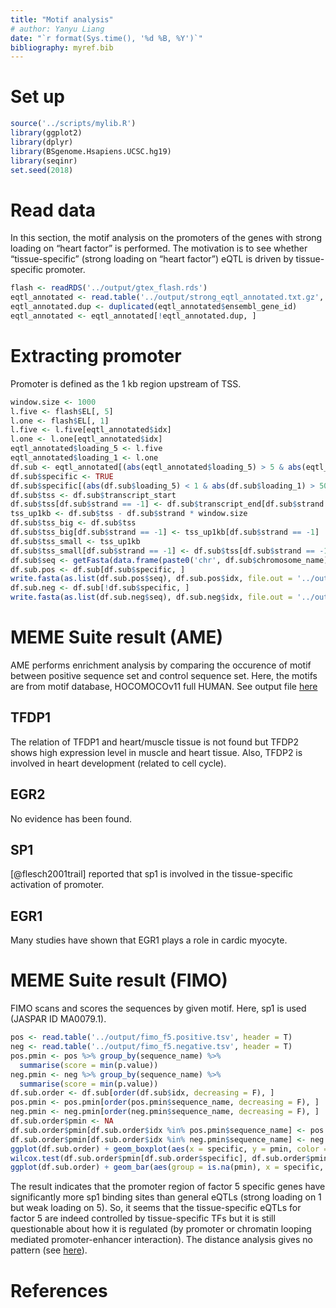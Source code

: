 ```yaml
---
title: "Motif analysis"
# author: Yanyu Liang
date: "`r format(Sys.time(), '%d %B, %Y')`"
bibliography: myref.bib
---
```


# Set up

```r
source('../scripts/mylib.R')
library(ggplot2)
library(dplyr)
library(BSgenome.Hsapiens.UCSC.hg19)
library(seqinr)
set.seed(2018)
```

# Read data

In this section, the motif analysis on the promoters of the genes with strong loading on "heart factor" is performed. The motivation is to see whether "tissue-specific" (strong loading on "heart factor") eQTL is driven by tissue-specific promoter. 

```r
flash <- readRDS('../output/gtex_flash.rds')
eqtl_annotated <- read.table('../output/strong_eqtl_annotated.txt.gz', header = T)
eqtl_annotated.dup <- duplicated(eqtl_annotated$ensembl_gene_id)
eqtl_annotated <- eqtl_annotated[!eqtl_annotated.dup, ]
```

# Extracting promoter

Promoter is defined as the 1 kb region upstream of TSS.

```r
window.size <- 1000
l.five <- flash$EL[, 5]
l.one <- flash$EL[, 1]
l.five <- l.five[eqtl_annotated$idx]
l.one <- l.one[eqtl_annotated$idx]
eqtl_annotated$loading_5 <- l.five
eqtl_annotated$loading_1 <- l.one
df.sub <- eqtl_annotated[(abs(eqtl_annotated$loading_5) > 5 & abs(eqtl_annotated$loading_1) < 1) | (abs(eqtl_annotated$loading_5) < 1 & abs(eqtl_annotated$loading_1) > 50), ]
df.sub$specific <- TRUE
df.sub$specific[(abs(df.sub$loading_5) < 1 & abs(df.sub$loading_1) > 50)] <- FALSE
df.sub$tss <- df.sub$transcript_start
df.sub$tss[df.sub$strand == -1] <- df.sub$transcript_end[df.sub$strand == -1]
tss_up1kb <- df.sub$tss - df.sub$strand * window.size
df.sub$tss_big <- df.sub$tss
df.sub$tss_big[df.sub$strand == -1] <- tss_up1kb[df.sub$strand == -1]
df.sub$tss_small <- tss_up1kb
df.sub$tss_small[df.sub$strand == -1] <- df.sub$tss[df.sub$strand == -1]
df.sub$seq <- getFasta(data.frame(paste0('chr', df.sub$chromosome_name), df.sub$tss_small, df.sub$tss_big), BSgenome.Hsapiens.UCSC.hg19)
df.sub.pos <- df.sub[df.sub$specific, ]
write.fasta(as.list(df.sub.pos$seq), df.sub.pos$idx, file.out = '../output/motif_analysis_factor_five.positive.fa')
df.sub.neg <- df.sub[!df.sub$specific, ]
write.fasta(as.list(df.sub.neg$seq), df.sub.neg$idx, file.out = '../output/motif_analysis_factor_five.negative.fa')
```

# MEME Suite result (AME)

AME performs enrichment analysis by comparing the occurence of motif between positive sequence set and control sequence set. Here, the motifs are from motif database, HOCOMOCOv11 full HUMAN. See output file [here](https://htmlpreview.github.io/?https://github.com/liangyy/explore-eqtl/blob/master/output/AME_f5.htm)

## TFDP1

The relation of TFDP1 and heart/muscle tissue is not found but TFDP2 shows high expression level in muscle and heart tissue. Also, TFDP2 is involved in heart development (related to cell cycle).  

## EGR2

No evidence has been found.

## SP1 

[@flesch2001trail] reported that sp1 is involved in the tissue-specific activation of promoter.

## EGR1

Many studies have shown that EGR1 plays a role in cardic myocyte.

# MEME Suite result (FIMO)

FIMO scans and scores the sequences by given motif. Here, sp1 is used (JASPAR ID MA0079.1).

```r
pos <- read.table('../output/fimo_f5.positive.tsv', header = T)
neg <- read.table('../output/fimo_f5.negative.tsv', header = T)
pos.pmin <- pos %>% group_by(sequence_name) %>%
  summarise(score = min(p.value))
neg.pmin <- neg %>% group_by(sequence_name) %>%
  summarise(score = min(p.value))
df.sub.order <- df.sub[order(df.sub$idx, decreasing = F), ]
pos.pmin <- pos.pmin[order(pos.pmin$sequence_name, decreasing = F), ]
neg.pmin <- neg.pmin[order(neg.pmin$sequence_name, decreasing = F), ]
df.sub.order$pmin <- NA 
df.sub.order$pmin[df.sub.order$idx %in% pos.pmin$sequence_name] <- pos.pmin$score
df.sub.order$pmin[df.sub.order$idx %in% neg.pmin$sequence_name] <- neg.pmin$score
ggplot(df.sub.order) + geom_boxplot(aes(x = specific, y = pmin, color = specific)) + scale_y_log10() + ggtitle('Q-value vs. loading on factor 5') + geom_jitter(aes(x = specific, y = pmin, color = specific), height = 0)
wilcox.test(df.sub.order$pmin[df.sub.order$specific], df.sub.order$pmin[!df.sub.order$specific], alternative = 'l')
ggplot(df.sub.order) + geom_bar(aes(group = is.na(pmin), x = specific, fill = is.na(pmin)), position = "fill") + ggtitle('Fraction of significant hits in positive and control sets') + labs(fill = 'Motif not show', x = 'Control = FALSE, positive = TRUE')
```

The result indicates that the promoter region of factor 5 specific genes have significantly more sp1 binding sites than general eQTLs (strong loading on 1 but weak loading on 5). So, it seems that the tissue-specific eQTLs for factor 5 are indeed controlled by tissue-specific TFs but it is still questionable about how it is regulated (by promoter or chromatin looping mediated promoter-enhancer interaction). The distance analysis gives no pattern (see [here](position_to_enhancer.html)). 

# References